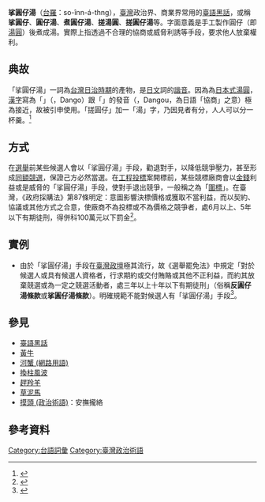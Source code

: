 {{noteTA
|1=zh-cn:台;zh-hk:臺; zh-tw:臺;
}}
{{Min-nan|
 | title     = 挲圓仔湯
 | img       = 
 | caption   = 
 | choan-han = 挲圓仔湯 / 搓圓仔湯
 | han-lo    = <!-- 台灣語漢羅書寫 -->
 | choan-lo  = so-înn-á-thng / chho-înn-á-thng
 }}

'''挲圓仔湯'''（[[台羅|台羅]]：so-înn-á-thng），[[臺灣|臺灣]]政治界、商業界常用的[[臺語黑話|臺語黑話]]，或稱'''挲圓仔'''、'''圓仔湯'''、'''煮圓仔湯'''、'''搓湯圓'''、'''搓圓仔湯'''等。字面意義是手工製作圓仔（即[[湯圓|湯圓]]）後煮成湯。實際上指透過不合理的協商或威脅利誘等手段，要求他人放棄權利。

==典故==
「挲圓仔湯」一詞為[[台灣日治時期|台灣日治時期]]的產物，是[[日文|日文]]詞的[[諧音|諧音]]。因為為[[糰子_(日本)|日本式湯圓]]，[[漢字|漢字]]寫為「{{lang|ja|團子}}」（{{lang|ja|だんご}}，Dango）跟「{{lang|ja|談合}}」的發音（{{lang|ja|だんごう}}，Dangou，為日語「協商」之意）極為接近，故被引申使用。「搓圓仔」加一「湯」字，乃因見者有分，人人可以分一杯羹。<ref>{{Cite web |url=http://dict.revised.moe.edu.tw/cgi-bin/cbdic/gsweb.cgi?ccd=Zy9gAe&o=e0&sec=sec1&op=v&view=0-2 |title=教育部重編國語辭典修訂本 |access-date=2019-02-01 |archive-date=2019-02-02 |archive-url=https://web.archive.org/web/20190202042652/http://dict.revised.moe.edu.tw/cgi-bin/cbdic/gsweb.cgi?ccd=Zy9gAe&o=e0&sec=sec1&op=v&view=0-2 |dead-url=no }}</ref>

==方式==
在[[選舉|選舉]]前某些候選人會以「挲圓仔湯」手段，勸退對手，以降低競爭壓力，甚至形成[[同額競選|同額競選]]，保證己方必然當選。在[[工程|工程]][[投標|投標]]案開標前，某些競標廠商會以[[金錢|金錢]]利益或是威脅的「挲圓仔湯」手段，使對手退出競爭，一般稱之為「[[圍標|圍標]]」。在臺灣，《政府採購法》第87條明定：意圖影響決標價格或獲取不當利益，而以契約、協議或其他方式之合意，使廠商不為投標或不為價格之競爭者，處6月以上、5年以下有期徒刑，得併科100萬元以下罰金<ref>{{Cite web |url=https://www.ettoday.net/news/20171028/1030236.htm#ixzz5eIbI4L7i |title=小巨蛋圍標案的搓圓仔湯，二審判無罪 |access-date=2019-02-01 |archive-date=2019-08-31 |archive-url=https://web.archive.org/web/20190831134030/https://www.ettoday.net/news/20171028/1030236.htm#ixzz5eIbI4L7i |dead-url=no }}</ref>。

==實例==
*由於「挲圓仔湯」手段在[[台灣政治|臺灣政壇]]極其流行，故《選舉罷免法》中規定「對於候選人或具有候選人資格者，行求期約或交付賄賂或其他不正利益，而約其放棄競選或為一定之競選活動者，處三年以上十年以下有期徒刑」（俗稱'''反圓仔湯條款'''或'''挲圓仔湯條款'''）。明確規範不能對候選人有「挲圓仔湯」手段<ref>{{Cite web |url=https://tw.news.yahoo.com/%E5%90%B3%E6%95%A6%E7%BE%A9%E6%90%93%E5%9C%93%E4%BB%94%E6%B9%AF-%E5%BE%8B%E5%B8%AB-%E8%A7%B8%E6%B3%95%E6%81%90%E9%97%9C%E5%8D%81%E5%B9%B4-020007781.html |title=吳敦義搓圓仔湯？律師：觸法恐關十年 |access-date=2019-02-01 |archive-date=2019-05-15 |archive-url=https://web.archive.org/web/20190515050610/https://tw.news.yahoo.com/%E5%90%B3%E6%95%A6%E7%BE%A9%E6%90%93%E5%9C%93%E4%BB%94%E6%B9%AF-%E5%BE%8B%E5%B8%AB-%E8%A7%B8%E6%B3%95%E6%81%90%E9%97%9C%E5%8D%81%E5%B9%B4-020007781.html |dead-url=no }}</ref>。

==參見==
*[[臺語黑話|臺語黑話]]
*[[黃牛_(職業)|黃牛]]
*[[河蟹_(網路用語)|河蟹 (網路用語)]]
*[[換柱風波|換柱風波]]
*[[趕羚羊|趕羚羊]]
*[[草泥馬|草泥馬]]
* [[摸頭_(政治術語)|摸頭 (政治術語)]]：安撫攏絡

==參考資料==
{{reflist}}

[[Category:台語詞彙|Category:台語詞彙]]
[[Category:臺灣政治術語|Category:臺灣政治術語]]
